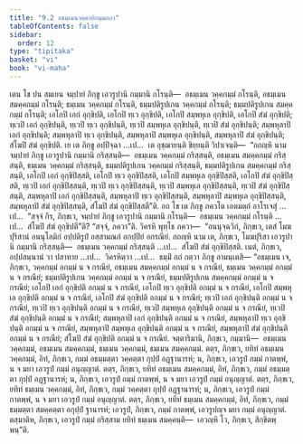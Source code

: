 ```yaml
---
title: "9.2 อธมฺเมนวคฺคาทิกมฺมกถา"
tableOfContents: false
sidebar:
  order: 12
type: "tipitaka"
basket: "vi"
book: "vi-maha"
---
```



<DynamicBreadcrumb />

<Division number="382" book="vi-maha">

<Paragraph number="1781" book="vi-maha">
เตน โข ปน สมเยน จมฺปายํ ภิกฺขู เอวรูปานิ กมฺมานิ กโรนฺติ—  อธมฺเมน วคฺคกมฺมํ กโรนฺติ, อธมฺเมน สมคฺคกมฺมํ กโรนฺติ; ธมฺเมน วคฺคกมฺมํ กโรนฺติ, ธมฺมปติรูปเกน วคฺคกมฺมํ กโรนฺติ; ธมฺมปติรูปเกน สมคฺคกมฺมํ กโรนฺติ; เอโกปิ เอกํ อุกฺขิปติ, เอโกปิ ทฺเว อุกฺขิปติ, เอโกปิ สมฺพหุเล อุกฺขิปติ, เอโกปิ สํฆํ อุกฺขิปติ; ทฺเวปิ เอกํ อุกฺขิปนฺติ, ทฺเวปิ ทฺเว อุกฺขิปนฺติ, ทฺเวปิ สมฺพหุเล อุกฺขิปนฺติ, ทฺเวปิ สํฆํ อุกฺขิปนฺติ; สมฺพหุลาปิ เอกํ อุกฺขิปนฺติ; สมฺพหุลาปิ ทฺเว อุกฺขิปนฺติ, สมฺพหุลาปิ สมฺพหุเล อุกฺขิปนฺติ, สมฺพหุลาปิ สํฆํ อุกฺขิปนฺติ; สํโฆปิ สํฆํ อุกฺขิปติ.
</Paragraph>

<Paragraph number="1782" book="vi-maha">
เย เต ภิกฺขู อปฺปิจฺฉา …เป…  เต อุชฺฌายนฺติ ขิยฺยนฺติ วิปาเจนฺติ—  “กถญฺหิ นาม จมฺปายํ ภิกฺขู เอวรูปานิ กมฺมานิ กริสฺสนฺติ—  อธมฺเมน วคฺคกมฺมํ กริสฺสนฺติ, อธมฺเมน สมคฺคกมฺมํ กริสฺสนฺติ, ธมฺเมน วคฺคกมฺมํ กริสฺสนฺติ, ธมฺมปติรูปเกน วคฺคกมฺมํ กริสฺสนฺติ, ธมฺมปติรูปเกน สมคฺคกมฺมํ กริสฺสนฺติ, เอโกปิ เอกํ อุกฺขิปิสฺสติ, เอโกปิ ทฺเว อุกฺขิปิสฺสติ, เอโกปิ สมฺพหุเล อุกฺขิปิสฺสติ, เอโกปิ สํฆํ อุกฺขิปิสฺสติ, ทฺเวปิ เอกํ อุกฺขิปิสฺสนฺติ, ทฺเวปิ ทฺเว อุกฺขิปิสฺสนฺติ, ทฺเวปิ สมฺพหุเล อุกฺขิปิสฺสนฺติ, ทฺเวปิ สํฆํ อุกฺขิปิสฺสนฺติ, สมฺพหุลาปิ เอกํ อุกฺขิปิสฺสนฺติ, สมฺพหุลาปิ ทฺเว อุกฺขิปิสฺสนฺติ, สมฺพหุลาปิ สมฺพหุเล อุกฺขิปิสฺสนฺติ, สมฺพหุลาปิ สํฆํ อุกฺขิปิสฺสนฺติ, สํโฆปิ สํฆํ อุกฺขิปิสฺสตี”ติ.
</Paragraph>

<Paragraph number="1783" book="vi-maha">
อถ โข เต ภิกฺขู ภควโต เอตมตฺถํ อาโรเจสุํ …เป…  “สจฺจํ กิร, ภิกฺขเว, จมฺปายํ ภิกฺขู เอวรูปานิ กมฺมานิ กโรนฺติ—  อธมฺเมน วคฺคกมฺมํ กโรนฺติ …เป…  สํโฆปิ สํฆํ อุกฺขิปตี”ติ? “สจฺจํ, ภควา”ติ. วิครหิ พุทฺโธ ภควา—  “อนนุจฺฉวิกํ, ภิกฺขเว, เตสํ โมฆปุริสานํ อนนุโลมิกํ อปฺปติรูปํ อสฺสามณกํ อกปฺปิยํ อกรณียํ. กถญฺหิ นาม เต, ภิกฺขเว, โมฆปุริสา เอวรูปานิ กมฺมานิ กริสฺสนฺติ—  อธมฺเมน วคฺคกมฺมํ กริสฺสนฺติ …เป…  สํโฆปิ สํฆํ อุกฺขิปิสฺสติ. เนตํ, ภิกฺขเว, อปฺปสนฺนานํ วา ปสาทาย …เป…  วิครหิตฺวา …เป…  ธมฺมิํ กถํ กตฺวา ภิกฺขู อามนฺเตสิ—
</Paragraph>

</Division>
<Division number="383" book="vi-maha">

<Paragraph number="1784" book="vi-maha">
“อธมฺเมน เจ, ภิกฺขเว, วคฺคกมฺมํ อกมฺมํ น จ กรณียํ, อธมฺเมน สมคฺคกมฺมํ อกมฺมํ น จ กรณียํ, ธมฺเมน วคฺคกมฺมํ อกมฺมํ น จ กรณียํ; ธมฺมปติรูปเกน วคฺคกมฺมํ อกมฺมํ น จ กรณียํ, ธมฺมปติรูปเกน สมคฺคกมฺมํ อกมฺมํ น จ กรณียํ; เอโกปิ เอกํ อุกฺขิปติ อกมฺมํ น จ กรณียํ, เอโกปิ ทฺเว อุกฺขิปติ อกมฺมํ น จ กรณียํ, เอโกปิ สมฺพหุเล อุกฺขิปติ อกมฺมํ น จ กรณียํ, เอโกปิ สํฆํ อุกฺขิปติ อกมฺมํ น จ กรณียํ; ทฺเวปิ เอกํ อุกฺขิปนฺติ อกมฺมํ น จ กรณียํ, ทฺเวปิ ทฺเว อุกฺขิปนฺติ อกมฺมํ น จ กรณียํ, ทฺเวปิ สมฺพหุเล อุกฺขิปนฺติ อกมฺมํ น จ กรณียํ, ทฺเวปิ สํฆํ อุกฺขิปนฺติ อกมฺมํ น จ กรณียํ; สมฺพหุลาปิ เอกํ อุกฺขิปนฺติ อกมฺมํ น จ กรณียํ, สมฺพหุลาปิ ทฺเว อุกฺขิปนฺติ อกมฺมํ น จ กรณียํ, สมฺพหุลาปิ สมฺพหุเล อุกฺขิปนฺติ อกมฺมํ น จ กรณียํ, สมฺพหุลาปิ สํฆํ อุกฺขิปนฺติ อกมฺมํ น จ กรณียํ; สํโฆปิ สํฆํ อุกฺขิปติ อกมฺมํ น จ กรณียํ.
</Paragraph>

</Division>
<Division number="384" book="vi-maha">

<Paragraph number="1785" book="vi-maha">
จตฺตาริมานิ, ภิกฺขเว, กมฺมานิ—  อธมฺเมน วคฺคกมฺมํ, อธมฺเมน สมคฺคกมฺมํ, ธมฺเมน วคฺคกมฺมํ, ธมฺเมน สมคฺคกมฺมํ. ตตฺร, ภิกฺขเว, ยทิทํ อธมฺเมน วคฺคกมฺมํ, อิทํ, ภิกฺขเว, กมฺมํ อธมฺมตฺตา วคฺคตฺตา กุปฺปํ อฏฺฐานารหํ; น, ภิกฺขเว, เอวรูปํ กมฺมํ กาตพฺพํ, น จ มยา เอวรูปํ กมฺมํ อนุญฺญาตํ. ตตฺร, ภิกฺขเว, ยทิทํ อธมฺเมน สมคฺคกมฺมํ, อิทํ, ภิกฺขเว, กมฺมํ อธมฺมตฺตา กุปฺปํ อฏฺฐานารหํ; น, ภิกฺขเว, เอวรูปํ กมฺมํ กาตพฺพํ, น จ มยา เอวรูปํ กมฺมํ อนุญฺญาตํ. ตตฺร, ภิกฺขเว, ยทิทํ ธมฺเมน วคฺคกมฺมํ, อิทํ, ภิกฺขเว, กมฺมํ วคฺคตฺตา กุปฺปํ อฏฺฐานารหํ; น, ภิกฺขเว, เอวรูปํ กมฺมํ กาตพฺพํ, น จ มยา เอวรูปํ กมฺมํ อนุญฺญาตํ. ตตฺร, ภิกฺขเว, ยทิทํ ธมฺเมน สมคฺคกมฺมํ, อิทํ, ภิกฺขเว, กมฺมํ ธมฺมตฺตา สมคฺคตฺตา อกุปฺปํ ฐานารหํ; เอวรูปํ, ภิกฺขเว, กมฺมํ กาตพฺพํ, เอวรูปญฺจ มยา กมฺมํ อนุญฺญาตํ. ตสฺมาติห, ภิกฺขเว, เอวรูปํ กมฺมํ กริสฺสาม ยทิทํ ธมฺเมน สมคฺคนฺติ—  เอวญฺหิ โว, ภิกฺขเว, สิกฺขิตพฺพนฺ”ติ.
</Paragraph>
</Division>